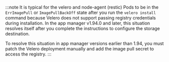 :::note
It is typical for the velero and node-agent (restic) Pods to be in the `ErrImagePull` or `ImagePullBackOff` state after you run the `velero install` command because Velero does not support passing registry credentials during installation. In the app manager v1.94.0 and later, this situation resolves itself after you complete the instructions to configure the storage destination.

To resolve this situation in app manager versions earlier than 1.94, you must patch the Velero deployment manually and add the image pull secret to access the registry.
:::